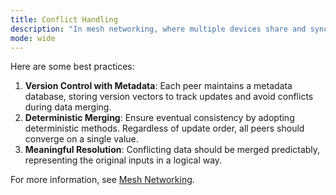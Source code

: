 ```yaml
---
title: Conflict Handling
description: "In mesh networking, where multiple devices share and sync data, conflict handling is crucial for data consistency."
mode: wide
---
```


Here are some best practices:

1. **Version Control with Metadata**: Each peer maintains a metadata database, storing version vectors to track updates and avoid conflicts during data merging.
2. **Deterministic Merging**: Ensure eventual consistency by adopting deterministic methods. Regardless of update order, all peers should converge on a single value.
3. **Meaningful Resolution**: Conflicting data should be merged predictably, representing the original inputs in a logical way.

For more information, see <a href="/sync/concepts/mesh-networking-101" target="_blank">Mesh Networking</a>.
